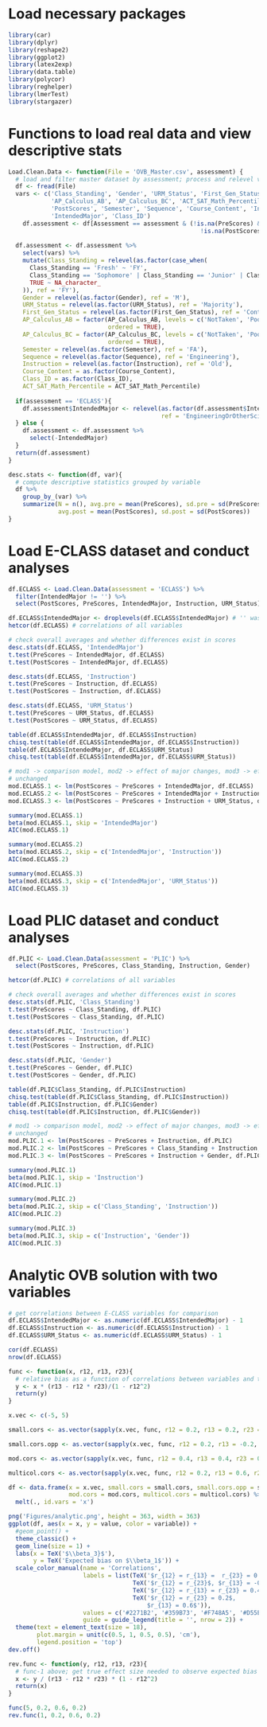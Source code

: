 # Load necessary packages
```r
library(car)
library(dplyr)
library(reshape2)
library(ggplot2)
library(latex2exp)
library(data.table)
library(polycor)
library(reghelper)
library(lmerTest)
library(stargazer)
```

# Functions to load real data and view descriptive stats
```r
Load.Clean.Data <- function(File = 'OVB_Master.csv', assessment) {
  # load and filter master dataset by assessment; process and relevel variables
  df <- fread(File)
  vars <- c('Class_Standing', 'Gender', 'URM_Status', 'First_Gen_Status', 
            'AP_Calculus_AB', 'AP_Calculus_BC', 'ACT_SAT_Math_Percentile', 'PreScores', 
            'PostScores', 'Semester', 'Sequence', 'Course_Content', 'Instruction', 
            'IntendedMajor', 'Class_ID')
    df.assessment <- df[Assessment == assessment & (!is.na(PreScores) & 
                                                      !is.na(PostScores))]
  
  df.assessment <- df.assessment %>%
    select(vars) %>%
    mutate(Class_Standing = relevel(as.factor(case_when(
      Class_Standing == 'Fresh' ~ 'FY',
      Class_Standing == 'Sophomore' | Class_Standing == 'Junior' | Class_Standing == 'Senior' ~ 'BFY',
      TRUE ~ NA_character_
    )), ref = 'FY'),
    Gender = relevel(as.factor(Gender), ref = 'M'),
    URM_Status = relevel(as.factor(URM_Status), ref = 'Majority'),
    First_Gen_Status = relevel(as.factor(First_Gen_Status), ref = 'ContGen'),
    AP_Calculus_AB = factor(AP_Calculus_AB, levels = c('NotTaken', 'Poor', 'Well'), 
                            ordered = TRUE),
    AP_Calculus_BC = factor(AP_Calculus_BC, levels = c('NotTaken', 'Poor', 'Well'), 
                            ordered = TRUE),
    Semester = relevel(as.factor(Semester), ref = 'FA'),
    Sequence = relevel(as.factor(Sequence), ref = 'Engineering'),
    Instruction = relevel(as.factor(Instruction), ref = 'Old'),
    Course_Content = as.factor(Course_Content),
    Class_ID = as.factor(Class_ID),
    ACT_SAT_Math_Percentile = ACT_SAT_Math_Percentile)
  
  if(assessment == 'ECLASS'){
    df.assessment$IntendedMajor <- relevel(as.factor(df.assessment$IntendedMajor), 
                                           ref = 'EngineeringOrOtherSci')
  } else {
    df.assessment <- df.assessment %>%
      select(-IntendedMajor)
  }
  return(df.assessment)
}

desc.stats <- function(df, var){
  # compute descriptive statistics grouped by variable
  df %>%
    group_by_(var) %>%
    summarize(N = n(), avg.pre = mean(PreScores), sd.pre = sd(PreScores), 
              avg.post = mean(PostScores), sd.post = sd(PostScores))
}
```

# Load E-CLASS dataset and conduct analyses
```r
df.ECLASS <- Load.Clean.Data(assessment = 'ECLASS') %>%
  filter(IntendedMajor != '') %>%
  select(PostScores, PreScores, IntendedMajor, Instruction, URM_Status)

df.ECLASS$IntendedMajor <- droplevels(df.ECLASS$IntendedMajor) # '' was treated as a level
hetcor(df.ECLASS) # correlations of all variables

# check overall averages and whether differences exist in scores
desc.stats(df.ECLASS, 'IntendedMajor')
t.test(PreScores ~ IntendedMajor, df.ECLASS)
t.test(PostScores ~ IntendedMajor, df.ECLASS)

desc.stats(df.ECLASS, 'Instruction')
t.test(PreScores ~ Instruction, df.ECLASS)
t.test(PostScores ~ Instruction, df.ECLASS)

desc.stats(df.ECLASS, 'URM_Status')
t.test(PreScores ~ URM_Status, df.ECLASS)
t.test(PostScores ~ URM_Status, df.ECLASS)

table(df.ECLASS$IntendedMajor, df.ECLASS$Instruction)
chisq.test(table(df.ECLASS$IntendedMajor, df.ECLASS$Instruction))
table(df.ECLASS$IntendedMajor, df.ECLASS$URM_Status)
chisq.test(table(df.ECLASS$IntendedMajor, df.ECLASS$URM_Status))

# mod1 -> comparison model, mod2 -> effect of major changes, mod3 -> effect of major 
# unchanged
mod.ECLASS.1 <- lm(PostScores ~ PreScores + IntendedMajor, df.ECLASS)
mod.ECLASS.2 <- lm(PostScores ~ PreScores + IntendedMajor + Instruction, df.ECLASS)
mod.ECLASS.3 <- lm(PostScores ~ PreScores + Instruction + URM_Status, df.ECLASS)

summary(mod.ECLASS.1)
beta(mod.ECLASS.1, skip = 'IntendedMajor')
AIC(mod.ECLASS.1)

summary(mod.ECLASS.2)
beta(mod.ECLASS.2, skip = c('IntendedMajor', 'Instruction'))
AIC(mod.ECLASS.2)

summary(mod.ECLASS.3)
beta(mod.ECLASS.3, skip = c('IntendedMajor', 'URM_Status'))
AIC(mod.ECLASS.3)
```

# Load PLIC dataset and conduct analyses
```r
df.PLIC <- Load.Clean.Data(assessment = 'PLIC') %>%
  select(PostScores, PreScores, Class_Standing, Instruction, Gender)

hetcor(df.PLIC) # correlations of all variables

# check overall averages and whether differences exist in scores
desc.stats(df.PLIC, 'Class_Standing')
t.test(PreScores ~ Class_Standing, df.PLIC)
t.test(PostScores ~ Class_Standing, df.PLIC)

desc.stats(df.PLIC, 'Instruction')
t.test(PreScores ~ Instruction, df.PLIC)
t.test(PostScores ~ Instruction, df.PLIC)

desc.stats(df.PLIC, 'Gender')
t.test(PreScores ~ Gender, df.PLIC)
t.test(PostScores ~ Gender, df.PLIC)

table(df.PLIC$Class_Standing, df.PLIC$Instruction)
chisq.test(table(df.PLIC$Class_Standing, df.PLIC$Instruction))
table(df.PLIC$Instruction, df.PLIC$Gender)
chisq.test(table(df.PLIC$Instruction, df.PLIC$Gender))

# mod1 -> comparison model, mod2 -> effect of major changes, mod3 -> effect of major 
# unchanged
mod.PLIC.1 <- lm(PostScores ~ PreScores + Instruction, df.PLIC)
mod.PLIC.2 <- lm(PostScores ~ PreScores + Class_Standing + Instruction, df.PLIC)
mod.PLIC.3 <- lm(PostScores ~ PreScores + Instruction + Gender, df.PLIC)

summary(mod.PLIC.1)
beta(mod.PLIC.1, skip = 'Instruction')
AIC(mod.PLIC.1)

summary(mod.PLIC.2)
beta(mod.PLIC.2, skip = c('Class_Standing', 'Instruction'))
AIC(mod.PLIC.2)

summary(mod.PLIC.3)
beta(mod.PLIC.3, skip = c('Instruction', 'Gender'))
AIC(mod.PLIC.3)
```

# Analytic OVB solution with two variables
```r
# get correlations between E-CLASS variables for comparison
df.ECLASS$IntendedMajor <- as.numeric(df.ECLASS$IntendedMajor) - 1
df.ECLASS$Instruction <- as.numeric(df.ECLASS$Instruction) - 1
df.ECLASS$URM_Status <- as.numeric(df.ECLASS$URM_Status) - 1

cor(df.ECLASS)
nrow(df.ECLASS)

func <- function(x, r12, r13, r23){
  # relative bias as a function of correlations between variables and true effect size
  y <- x * (r13 - r12 * r23)/(1 - r12^2)
  return(y)
}

x.vec <- c(-5, 5)

small.cors <- as.vector(sapply(x.vec, func, r12 = 0.2, r13 = 0.2, r23 = 0.2))

small.cors.opp <- as.vector(sapply(x.vec, func, r12 = 0.2, r13 = -0.2, r23 = 0.2))

mod.cors <- as.vector(sapply(x.vec, func, r12 = 0.4, r13 = 0.4, r23 = 0.4))

multicol.cors <- as.vector(sapply(x.vec, func, r12 = 0.2, r13 = 0.6, r23 = 0.2))

df <- data.frame(x = x.vec, small.cors = small.cors, small.cors.opp = small.cors.opp, 
                 mod.cors = mod.cors, multicol.cors = multicol.cors) %>%
  melt(., id.vars = 'x')

png('Figures/analytic.png', height = 363, width = 363)
ggplot(df, aes(x = x, y = value, color = variable)) +
  #geom_point() +
  theme_classic() +
  geom_line(size = 1) +
  labs(x = TeX('$\\beta_3}$'), 
       y = TeX('Expected bias on $\\beta_1$')) +
  scale_color_manual(name = 'Correlations', 
                     labels = list(TeX('$r_{12} = r_{13} =  r_{23} = 0.2$'), 
                                   TeX('$r_{12} = r_{23}$, $r_{13} = -0.2$'), 
                                   TeX('$r_{12} = r_{13} = r_{23} = 0.4$'), 
                                   TeX('$r_{12} = r_{23} = 0.2$, 
                                       $r_{13} = 0.6$')), 
                     values = c('#2271B2', '#359B73', '#F748A5', '#D55E00'), 
                     guide = guide_legend(title = '', nrow = 2)) +
  theme(text = element_text(size = 18),
        plot.margin = unit(c(0.5, 1, 0.5, 0.5), 'cm'),
        legend.position = 'top')
dev.off()

rev.func <- function(y, r12, r13, r23){
  # func-1 above; get true effect size needed to observe expected bias
  x <- y / (r13 - r12 * r23) * (1 - r12^2)
  return(x)
}

func(5, 0.2, 0.6, 0.2)
rev.func(1, 0.2, 0.6, 0.2)
```
